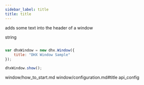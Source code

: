 ```yaml
---
sidebar_label: title
title: title
---
```



          


<Short>
 
adds some text into the header of a window





</Short>



<Type>
 string


</Type>


~~~js
 
var dhxWindow = new dhx.Window({
    title: "DHX Window Sample"
});

dhxWindow.show();

~~~
 window/how_to_start.md
window/configuration.md#title
	api_config

<Descr>
 





</Descr>

